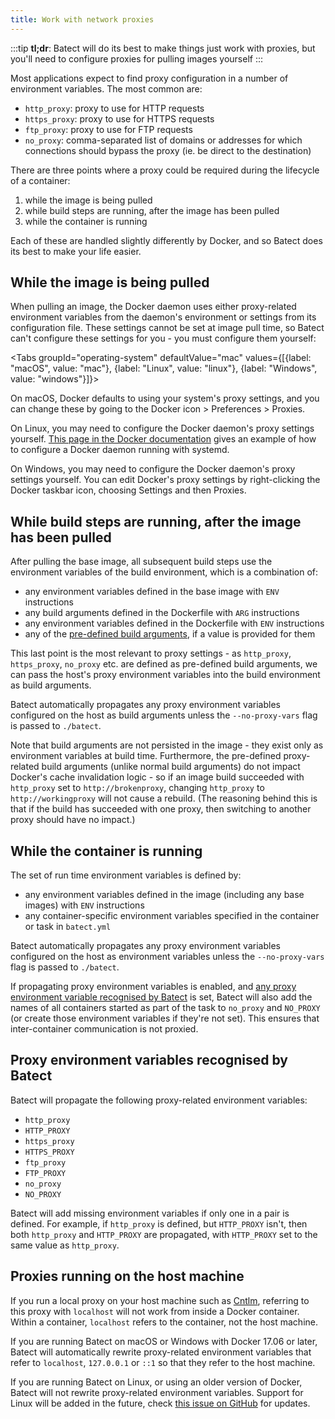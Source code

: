 ```yaml
---
title: Work with network proxies
---
```



:::tip
**tl;dr**: Batect will do its best to make things just work with proxies, but you'll need to configure proxies for pulling images yourself
:::

Most applications expect to find proxy configuration in a number of environment variables. The most common are:

- `http_proxy`: proxy to use for HTTP requests
- `https_proxy`: proxy to use for HTTPS requests
- `ftp_proxy`: proxy to use for FTP requests
- `no_proxy`: comma-separated list of domains or addresses for which connections should bypass the proxy (ie.
  be direct to the destination)

There are three points where a proxy could be required during the lifecycle of a container:

1. while the image is being pulled
2. while build steps are running, after the image has been pulled
3. while the container is running

Each of these are handled slightly differently by Docker, and so Batect does its best to make your life easier.

## While the image is being pulled

When pulling an image, the Docker daemon uses either proxy-related environment variables from the daemon's environment or settings from
its configuration file. These settings cannot be set at image pull time, so Batect can't configure these settings for you - you must
configure them yourself:

<Tabs groupId="operating-system" defaultValue="mac" values={[{label: "macOS", value: "mac"}, {label: "Linux", value: "linux"}, {label: "Windows", value: "windows"}]}>
<TabItem value="mac">

On macOS, Docker defaults to using your system's proxy settings, and you can change these by going to the Docker icon >
Preferences > Proxies.

</TabItem>
<TabItem value="linux">

On Linux, you may need to configure the Docker daemon's proxy settings yourself.
[This page in the Docker documentation](https://docs.docker.com/engine/admin/systemd) gives an example of
how to configure a Docker daemon running with systemd.

</TabItem>
<TabItem value="windows">

On Windows, you may need to configure the Docker daemon's proxy settings yourself. You can edit Docker's proxy settings by
right-clicking the Docker taskbar icon, choosing Settings and then Proxies.

</TabItem>
</Tabs>

## While build steps are running, after the image has been pulled

After pulling the base image, all subsequent build steps use the environment variables of the build environment, which is a
combination of:

- any environment variables defined in the base image with `ENV` instructions
- any build arguments defined in the Dockerfile with `ARG` instructions
- any environment variables defined in the Dockerfile with `ENV` instructions
- any of the [pre-defined build arguments](https://docs.docker.com/engine/reference/builder/#predefined-args), if a value is provided for them

This last point is the most relevant to proxy settings - as `http_proxy`, `https_proxy`, `no_proxy` etc. are defined as
pre-defined build arguments, we can pass the host's proxy environment variables into the build environment as build arguments.

Batect automatically propagates any proxy environment variables configured on the host as build arguments unless the `--no-proxy-vars`
flag is passed to `./batect`.

Note that build arguments are not persisted in the image - they exist only as environment variables at build time. Furthermore,
the pre-defined proxy-related build arguments (unlike normal build arguments) do not impact Docker's cache invalidation logic -
so if an image build succeeded with `http_proxy` set to `http://brokenproxy`, changing `http_proxy` to `http://workingproxy` will
not cause a rebuild. (The reasoning behind this is that if the build has succeeded with one proxy, then switching to another
proxy should have no impact.)

## While the container is running

The set of run time environment variables is defined by:

- any environment variables defined in the image (including any base images) with `ENV` instructions
- any container-specific environment variables specified in the container or task in `batect.yml`

Batect automatically propagates any proxy environment variables configured on the host as environment variables unless the
`--no-proxy-vars` flag is passed to `./batect`.

If propagating proxy environment variables is enabled, and [any proxy environment variable recognised by Batect](#proxy-environment-variables-recognised-by-batect)
is set, Batect will also add the names of all containers started as part of the task to `no_proxy` and `NO_PROXY` (or create those environment variables if they're not set).
This ensures that inter-container communication is not proxied.

## Proxy environment variables recognised by Batect

Batect will propagate the following proxy-related environment variables:

- `http_proxy`
- `HTTP_PROXY`
- `https_proxy`
- `HTTPS_PROXY`
- `ftp_proxy`
- `FTP_PROXY`
- `no_proxy`
- `NO_PROXY`

Batect will add missing environment variables if only one in a pair is defined. For example, if `http_proxy` is
defined, but `HTTP_PROXY` isn't, then both `http_proxy` and `HTTP_PROXY` are propagated, with `HTTP_PROXY` set to the same value as
`http_proxy`.

## Proxies running on the host machine

If you run a local proxy on your host machine such as [Cntlm](http://cntlm.sourceforge.net/), referring to this proxy with `localhost`
will not work from inside a Docker container. Within a container, `localhost` refers to the container, not the host machine.

If you are running Batect on macOS or Windows with Docker 17.06 or later, Batect will automatically rewrite proxy-related environment
variables that refer to `localhost`, `127.0.0.1` or `::1` so that they refer to the host machine.

If you are running Batect on Linux, or using an older version of Docker, Batect will not rewrite proxy-related environment variables.
Support for Linux will be added in the future, check [this issue on GitHub](https://github.com/batect/batect/issues/10) for updates.
